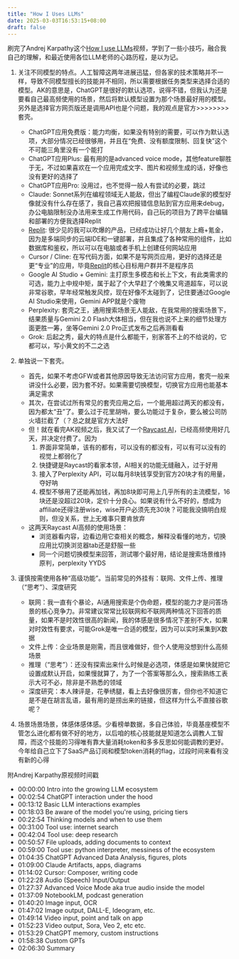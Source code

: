 ```yaml
---
title: "How I Uses LLMs"
date: 2025-03-03T16:53:15+08:00
draft: false
---
```


刷完了Andrej Karpathy这个[How I use LLMs](https://youtu.be/EWvNQjAaOHw)视频，学到了一些小技巧，融合我自己的理解，和最近使用各位LLM老师的心路历程，是以为记。

1. 关注不同模型的特点。人工智障这两年进展迅猛，但各家的技术策略并不一样，导致不同模型擅长的技能并不相同，所以需要根据任务类型来选择合适的模型。AK的意思是，ChatGPT是很好的默认选项，说得不错，但我认为还是要看自己最高频使用的场景，然后将默认模型设置为那个场景最好用的模型。另外是选择官方网页版还是调用API也是个问题，我的观点是官方\>\>\>\>\>\>\>\>套壳。

    - ChatGPT应用免费版：能力均衡，如果没有特别的需要，可以作为默认选项，大部分情况已经很够用，并且在“免费、没有额度限制、回复快”这个不可能三角里没有一个能打
    - ChatGPT应用Plus: 最有用的是advanced voice mode，其他feature聊胜于无，不过如果喜欢在一个应用完成文字、图片和视频生成的话，好像也没有更好的选择了
    - ChatGPT应用Pro: 没用过，也不觉得一般人有尝试的必要，跳过
    - Claude: Sonnet系列在编程领域无人能敌，但出了编程Claude家的模型好像就没有什么存在感了，我自己喜欢把报错信息贴到官方应用来debug，办公电脑限制没办法用来生成工作用代码，自己玩的项目为了跨平台编辑和部署的方便我选择Replit
    - [Replit](https://replit.com/refer/2011txy): 很少见的我可以吹爆的产品，已经成功让好几个朋友上瘾+氪金，因为是多端同步的云端IDE和一键部署，并且集成了各种常用的组件，比如数据库和鉴权，所以可以在电脑或者手机上创建任何网站应用
    - Cursor / Cline: 在写代码方面，如果不是写网页应用，更好的选择还是更“专业”的应用，毕竟[Replit](https://replit.com/refer/2011txy)的核心目标用户群并不是程序员
    - Google AI Studio + Gemini: 主打原生多模态和长上下文，有此类需求的可选，能力上中规中矩，属于起了个大早赶了个晚集又弯道超车，可以说非常谷歌，早年经常触发风控，现在好像不太碰到了，记住要通过Google AI Studio来使用，Gemini APP就是个废物
    - Perplexity: 套壳之王，通用搜索场景无人能敌，在我常用的搜索场景下，结果质量与Gemini 2.0 Flash大体相当，但在我也说不上来的细节处理方面更胜一筹，坐等Gemini 2.0 Pro正式发布之后再测看看
    - Grok: 后起之秀，最大的特点是什么都能干，别家答不上的不给说的，它都可以，写小黄文的不二之选

2. 单独说一下套壳。

    - 首先，如果不考虑GFW或者其他原因导致无法访问官方应用，套壳一般来讲没什么必要，因为套不好。如果需要切换模型，切换官方应用也能基本满足需求
    - 其次，在尝试过所有常见的套壳应用之后，一个能用超过两天的都没有，因为都太“丑”了。要么过于花里胡哨，要么功能过于复杂，要么被公司防火墙拦截了（？总之就是官方大法好
    - 但！就在看完AK视频之后，我又试了一个[Raycast AI](https://manual.raycast.com/ai)，已经高频使用好几天，并决定付费了。因为
        1. 界面非常简单，该有的都有，可以没有的都没有，可以有可以没有的视觉上都弱化了
        2. 快捷键是Raycast的看家本领，AI相关的功能无缝融入，过于好用
        3. 接入了Perplexity API，可以每月8块钱享受到官方20块才有的用量，夺好呐
        4. 模型不够用了还能再加钱，再加8块即可用上几乎所有的主流模型，16块还是没超过20块，定价十分良心。如果说有什么不好的，想成为affiliate还得注册wise，wise开户必须先充30块？可能我没搞明白规则，但没关系，世上无难事只要肯放弃
    - 这两天Raycast AI高频的使用场景：
        - 浏览器看内容，边看边用它查相关的概念，解释没看懂的地方，切换应用比切换浏览器tab还是舒服一些
        - 同一个问题切换模型来回答，测试哪个最好用，结论是搜索场景维持原判，perplexity YYDS

3. 谨慎按需使用各种“高级功能”。当前常见的外挂有：联网、文件上传、推理（“思考”）、深度研究

    - 联网：我一直有个暴论，AI通用搜索是个伪命题，模型的能力才是问答场景的核心竞争力。非常建议常常比较联网和不联网两种情况下回答的质量，如果不是时效性很高的新闻，我的体感是很多情况下差别不大，如果对时效性有要求，可能Grok是唯一合适的模型，因为可以实时采集到X数据
    - 文件上传：企业场景是刚需，而且很难做好，但个人使用没想到什么高频场景
    - 推理（“思考”）：还没有探索出来什么时候是必选项，体感是如果快就把它设置成默认开启，如果慢就算了，为了一个答案等那么久，搜索熟练工表示大可不必，除非是不熟悉的领域
    - 深度研究：本人辣评是，花拳绣腿，看上去好像很厉害，但你也不知道它是不是在胡言乱语，最有用的是捞出来的链接，但这样为什么不直接谷歌呢？

4. 场景场景场景，体感体感体感。少看榜单数据，多自己体验，毕竟基座模型不管怎么进化都有做不好的地方，以后咱的核心技能就是知道怎么调教人工智障，而这个技能的习得唯有靠大量消耗token和多多反思如何能调教的更好。今年给自己立下了SaaS产品订阅和模型token消耗的flag，过段时间来看有没有新的心得


附Andrej Karpathy原视频时间戳 
- 00:00:00 Intro into the growing LLM ecosystem 
- 00:02:54 ChatGPT interaction under the hood 
- 00:13:12 Basic LLM interactions examples 
- 00:18:03 Be aware of the model you're using, pricing tiers 
- 00:22:54 Thinking models and when to use them 
- 00:31:00 Tool use: internet search 
- 00:42:04 Tool use: deep research 
- 00:50:57 File uploads, adding documents to context 
- 00:59:00 Tool use: python interpreter, messiness of the ecosystem 
- 01:04:35 ChatGPT Advanced Data Analysis, figures, plots 
- 01:09:00 Claude Artifacts, apps, diagrams 
- 01:14:02 Cursor: Composer, writing code 
- 01:22:28 Audio (Speech) Input/Output 
- 01:27:37 Advanced Voice Mode aka true audio inside the model 
- 01:37:09 NotebookLM, podcast generation 
- 01:40:20 Image input, OCR 
- 01:47:02 Image output, DALL-E, Ideogram, etc. 
- 01:49:14 Video input, point and talk on app 
- 01:52:23 Video output, Sora, Veo 2, etc etc. 
- 01:53:29 ChatGPT memory, custom instructions 
- 01:58:38 Custom GPTs 
- 02:06:30 Summary

